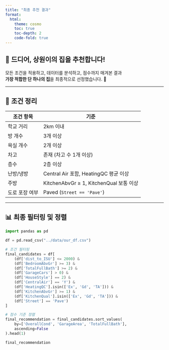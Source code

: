 ```yaml
---
title: "최종 추천 결과"
format:
  html:
    theme: cosmo
    toc: true
    toc-depth: 2
    code-fold: true
---
```


## 🏁 드디어, 상원이의 집을 추천합니다!

모든 조건을 적용하고, 데이터를 분석하고, 점수까지 매겨본 결과  
**가장 적합한 단 하나의 집**을 최종적으로 선정했습니다. 🎉

---

## 🧠 조건 정리

| 조건 항목        | 기준                                       |
|------------------|--------------------------------------------|
| 학교 거리       | 2km 이내                                   |
| 방 개수         | 3개 이상                                    |
| 욕실 개수       | 2개 이상                                    |
| 차고            | 존재 (차고 수 1개 이상)                     |
| 층수            | 2층 이상                                    |
| 난방/냉방       | Central Air 포함, HeatingQC 평균 이상       |
| 주방            | KitchenAbvGr ≥ 1, KitchenQual 보통 이상     |
| 도로 포장 여부   | Paved (`Street == 'Pave'`)                  |

---

## 📊 최종 필터링 및 정렬

```python
import pandas as pd

df = pd.read_csv("../data/our_df.csv")

# 조건 필터링
final_candidates = df[
    (df['dist_to_ISU'] <= 2000) &
    (df['BedroomAbvGr'] >= 3) &
    (df['TotalFullBath'] >= 2) &
    (df['GarageCars'] > 0) &
    (df['HouseStyle'] == 2) &
    (df['CentralAir'] == 'Y') &
    (df['HeatingQC'].isin(['Ex', 'Gd', 'TA'])) &
    (df['KitchenAbvGr'] >= 1) &
    (df['KitchenQual'].isin(['Ex', 'Gd', 'TA'])) &
    (df['Street'] == 'Pave')
]

# 점수 기준 정렬
final_recommendation = final_candidates.sort_values(
    by=['OverallCond', 'GarageArea', 'TotalFullBath'],
    ascending=False
).head(1)

final_recommendation
```